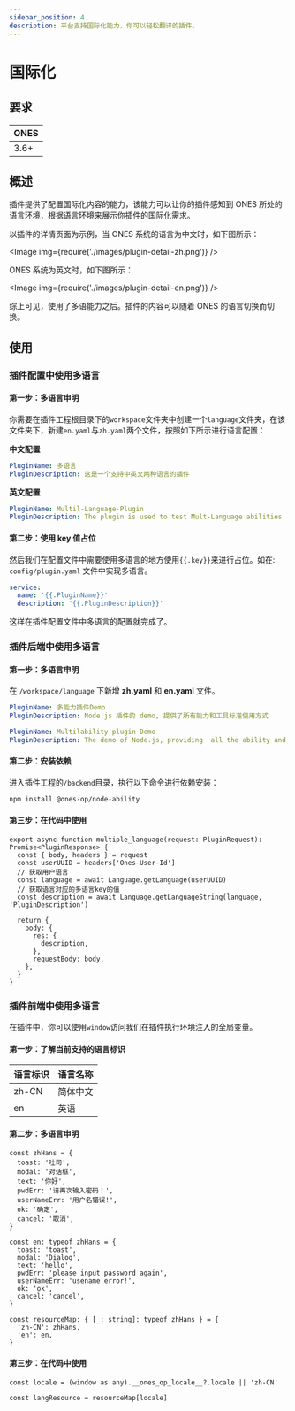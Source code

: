 ```yaml
---
sidebar_position: 4
description: 平台支持国际化能力，你可以轻松翻译的插件。
---
```



# 国际化

## 要求

| ONES |
| ---- |
| 3.6+ |

## 概述

插件提供了配置国际化内容的能力，该能力可以让你的插件感知到 ONES 所处的语言环境，根据语言环境来展示你插件的国际化需求。

以插件的详情页面为示例，当 ONES 系统的语言为中文时，如下图所示：

<Image img={require('./images/plugin-detail-zh.png')} />

ONES 系统为英文时，如下图所示：

<Image img={require('./images/plugin-detail-en.png')} />

综上可见，使用了多语能力之后。插件的内容可以随着 ONES 的语言切换而切换。

## 使用

### 插件配置中使用多语言

#### 第一步：多语言申明

你需要在插件工程根目录下的`workspace`文件夹中创建一个`language`文件夹，在该文件夹下，新建`en.yaml`与`zh.yaml`两个文件，按照如下所示进行语言配置：

**中文配置**

```yaml title="/workspace/language/zh.yaml"
PluginName: 多语言
PluginDescription: 这是一个支持中英文两种语言的插件
```

**英文配置**

```yaml title="/workspace/language/en.yaml"
PluginName: Multil-Language-Plugin
PluginDescription: The plugin is used to test Mult-Language abilities
```

#### 第二步：使用 key 值占位

然后我们在配置文件中需要使用多语言的地方使用`{{.key}}`来进行占位。如在: `config/plugin.yaml` 文件中实现多语言。

```yaml title="/config/plugin.yaml"
service:
  name: '{{.PluginName}}'
  description: '{{.PluginDescription}}'
```

这样在插件配置文件中多语言的配置就完成了。

### 插件后端中使用多语言

#### 第一步：多语言申明

在 `/workspace/language` 下新增 **zh.yaml** 和 **en.yaml** 文件。

```yaml title="/workspace/language/zh.yaml"
PluginName: 多能力插件Demo
PluginDescription: Node.js 插件的 demo, 提供了所有能力和工具标准使用方式
```

```yaml title="/workspace/language/en.yaml"
PluginName: Multilability plugin Demo
PluginDescription: The demo of Node.js, providing  all the ability and standard usage of tools
```

#### 第二步：安装依赖

进入插件工程的`/backend`目录，执行以下命令进行依赖安装：

```bash npm2yarn
npm install @ones-op/node-ability
```

#### 第三步：在代码中使用

```tsx
export async function multiple_language(request: PluginRequest): Promise<PluginResponse> {
  const { body, headers } = request
  const userUUID = headers['Ones-User-Id']
  // 获取用户语言
  const language = await Language.getLanguage(userUUID)
  // 获取语言对应的多语言key的值
  const description = await Language.getLanguageString(language, 'PluginDescription')

  return {
    body: {
      res: {
        description,
      },
      requestBody: body,
    },
  }
}
```

### 插件前端中使用多语言

在插件中，你可以使用`window`访问我们在插件执行环境注入的全局变量。

#### 第一步：了解当前支持的语言标识

| 语言标识 | 语言名称 |
| -------- | -------- |
| zh-CN    | 简体中文 |
| en       | 英语     |

#### 第二步：多语言申明

```tsx title="language.tsx"
const zhHans = {
  toast: '吐司',
  modal: '对话框',
  text: '你好',
  pwdErr: '请再次输入密码！',
  userNameErr: '用户名错误!',
  ok: '确定',
  cancel: '取消',
}

const en: typeof zhHans = {
  toast: 'toast',
  modal: 'Dialog',
  text: 'hello',
  pwdErr: 'please input password again',
  userNameErr: 'usename error!',
  ok: 'ok',
  cancel: 'cancel',
}

const resourceMap: { [_: string]: typeof zhHans } = {
  'zh-CN': zhHans,
  'en': en,
}
```

#### 第三步：在代码中使用

```tsx title="index.tsx"
const locale = (window as any).__ones_op_locale__?.locale || 'zh-CN'

const langResource = resourceMap[locale]
```
